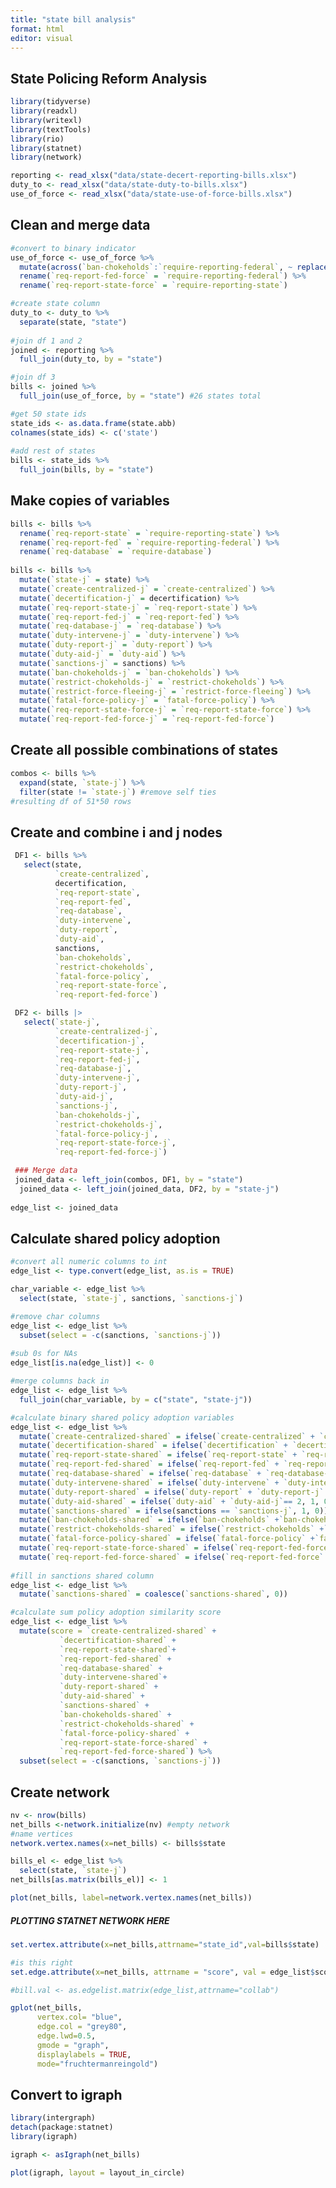 ```yaml
---
title: "state bill analysis"
format: html
editor: visual
---
```


## State Policing Reform Analysis

```r
library(tidyverse)
library(readxl)
library(writexl)
library(textTools)
library(rio)
library(statnet)
library(network)

reporting <- read_xlsx("data/state-decert-reporting-bills.xlsx")
duty_to <- read_xlsx("data/state-duty-to-bills.xlsx")
use_of_force <- read_xlsx("data/state-use-of-force-bills.xlsx")
```

## Clean and merge data
```r
#convert to binary indicator
use_of_force <- use_of_force %>% 
  mutate(across(`ban-chokeholds`:`require-reporting-federal`, ~ replace(., !is.na(.), "1"))) %>% 
  rename(`req-report-fed-force` = `require-reporting-federal`) %>% 
  rename(`req-report-state-force` = `require-reporting-state`)

#create state column
duty_to <- duty_to %>% 
  separate(state, "state")
  
#join df 1 and 2
joined <- reporting %>% 
  full_join(duty_to, by = "state")

#join df 3
bills <- joined %>% 
  full_join(use_of_force, by = "state") #26 states total

#get 50 state ids
state_ids <- as.data.frame(state.abb)
colnames(state_ids) <- c('state')
  
#add rest of states
bills <- state_ids %>% 
  full_join(bills, by = "state")
```


## Make copies of variables
```r
bills <- bills %>% 
  rename(`req-report-state` = `require-reporting-state`) %>%
  rename(`req-report-fed` = `require-reporting-federal`) %>% 
  rename(`req-database` = `require-database`)
  
bills <- bills %>% 
  mutate(`state-j` = state) %>% 
  mutate(`create-centralized-j` = `create-centralized`) %>% 
  mutate(`decertification-j` = decertification) %>% 
  mutate(`req-report-state-j` = `req-report-state`) %>%
  mutate(`req-report-fed-j` = `req-report-fed`) %>% 
  mutate(`req-database-j` = `req-database`) %>% 
  mutate(`duty-intervene-j` = `duty-intervene`) %>% 
  mutate(`duty-report-j` = `duty-report`) %>% 
  mutate(`duty-aid-j` = `duty-aid`) %>% 
  mutate(`sanctions-j` = sanctions) %>% 
  mutate(`ban-chokeholds-j` = `ban-chokeholds`) %>% 
  mutate(`restrict-chokeholds-j` = `restrict-chokeholds`) %>% 
  mutate(`restrict-force-fleeing-j` = `restrict-force-fleeing`) %>% 
  mutate(`fatal-force-policy-j` = `fatal-force-policy`) %>% 
  mutate(`req-report-state-force-j` = `req-report-state-force`) %>% 
  mutate(`req-report-fed-force-j` = `req-report-fed-force`)

```

## Create all possible combinations of states
```r
combos <- bills %>% 
  expand(state, `state-j`) %>% 
  filter(state != `state-j`) #remove self ties
#resulting df of 51*50 rows 
```

## Create and combine i and j nodes
```r
 DF1 <- bills %>% 
   select(state,
          `create-centralized`,
          decertification,
          `req-report-state`,
          `req-report-fed`,
          `req-database`,
          `duty-intervene`,
          `duty-report`,
          `duty-aid`,
          sanctions,
          `ban-chokeholds`,
          `restrict-chokeholds`,
          `fatal-force-policy`,
          `req-report-state-force`,
          `req-report-fed-force`)

 DF2 <- bills |>
   select(`state-j`,
          `create-centralized-j`,
          `decertification-j`,
          `req-report-state-j`,
          `req-report-fed-j`,
          `req-database-j`,
          `duty-intervene-j`,
          `duty-report-j`,
          `duty-aid-j`,
          `sanctions-j`,
          `ban-chokeholds-j`,
          `restrict-chokeholds-j`,
          `fatal-force-policy-j`,
          `req-report-state-force-j`,
          `req-report-fed-force-j`)

 ### Merge data
 joined_data <- left_join(combos, DF1, by = "state")
  joined_data <- left_join(joined_data, DF2, by = "state-j")
  
edge_list <- joined_data
```

## Calculate shared policy adoption
```r
#convert all numeric columns to int 
edge_list <- type.convert(edge_list, as.is = TRUE)

char_variable <- edge_list %>% 
  select(state, `state-j`, sanctions, `sanctions-j`)

#remove char columns
edge_list <- edge_list %>% 
  subset(select = -c(sanctions, `sanctions-j`))
  
#sub 0s for NAs
edge_list[is.na(edge_list)] <- 0 

#merge columns back in
edge_list <- edge_list %>% 
  full_join(char_variable, by = c("state", "state-j"))

#calculate binary shared policy adoption variables
edge_list <- edge_list %>% 
  mutate(`create-centralized-shared` = ifelse(`create-centralized` + `create-centralized-j`== 2, 1, 0)) %>% 
  mutate(`decertification-shared` = ifelse(`decertification` + `decertification-j`== 2, 1, 0)) %>% 
  mutate(`req-report-state-shared` = ifelse(`req-report-state` + `req-report-state-j`== 2, 1, 0)) %>% 
  mutate(`req-report-fed-shared` = ifelse(`req-report-fed` + `req-report-fed-j`== 2, 1, 0)) %>% 
  mutate(`req-database-shared` = ifelse(`req-database` + `req-database-j` == 2, 1, 0)) %>%
  mutate(`duty-intervene-shared` = ifelse(`duty-intervene` + `duty-intervene-j` == 2, 1, 0)) %>%
  mutate(`duty-report-shared` = ifelse(`duty-report` + `duty-report-j` == 2, 1, 0)) %>% 
  mutate(`duty-aid-shared` = ifelse(`duty-aid` + `duty-aid-j`== 2, 1, 0)) %>% 
  mutate(`sanctions-shared` = ifelse(sanctions == `sanctions-j`, 1, 0)) %>% 
  mutate(`ban-chokeholds-shared` = ifelse(`ban-chokeholds` +`ban-chokeholds-j`== 2, 1, 0)) %>% 
  mutate(`restrict-chokeholds-shared` = ifelse(`restrict-chokeholds` +`restrict-chokeholds-j`  == 2, 1, 0)) %>% 
  mutate(`fatal-force-policy-shared` = ifelse(`fatal-force-policy` +`fatal-force-policy-j`  == 2, 1, 0)) %>% 
  mutate(`req-report-state-force-shared` = ifelse(`req-report-fed-force` + `req-report-fed-force-j`  == 2, 1, 0)) %>%
  mutate(`req-report-fed-force-shared` = ifelse(`req-report-fed-force` +  `req-report-fed-force-j` == 2, 1, 0)) 
           
#fill in sanctions shared column
edge_list <- edge_list %>% 
  mutate(`sanctions-shared` = coalesce(`sanctions-shared`, 0))

#calculate sum policy adoption similarity score
edge_list <- edge_list %>% 
  mutate(score = `create-centralized-shared` + 
           `decertification-shared` +
           `req-report-state-shared`+
           `req-report-fed-shared` +
           `req-database-shared` +
           `duty-intervene-shared`+
           `duty-report-shared` +
           `duty-aid-shared` +
           `sanctions-shared` +
           `ban-chokeholds-shared` +
           `restrict-chokeholds-shared` +
           `fatal-force-policy-shared` +
           `req-report-state-force-shared` +
           `req-report-fed-force-shared`) %>% 
  subset(select = -c(sanctions, `sanctions-j`))
```


## Create network
```r
nv <- nrow(bills)
net_bills <-network.initialize(nv) #empty network
#name vertices
network.vertex.names(x=net_bills) <- bills$state

bills_el <- edge_list %>% 
  select(state, `state-j`)
net_bills[as.matrix(bills_el)] <- 1
```

```r
plot(net_bills, label=network.vertex.names(net_bills))

```


##### PLOTTING STATNET NETWORK HERE #####

```r
set.vertex.attribute(x=net_bills,attrname="state_id",val=bills$state)

#is this right
set.edge.attribute(x=net_bills, attrname = "score", val = edge_list$score)

#bill.val <- as.edgelist.matrix(edge_list,attrname="collab")

gplot(net_bills, 
      vertex.col= "blue", 
      edge.col = "grey80", 
      edge.lwd=0.5, 
      gmode = "graph", 
      displaylabels = TRUE, 
      mode="fruchtermanreingold")

```

## Convert to igraph
```r
library(intergraph)
detach(package:statnet)
library(igraph)

igraph <- asIgraph(net_bills)

plot(igraph, layout = layout_in_circle)
```

